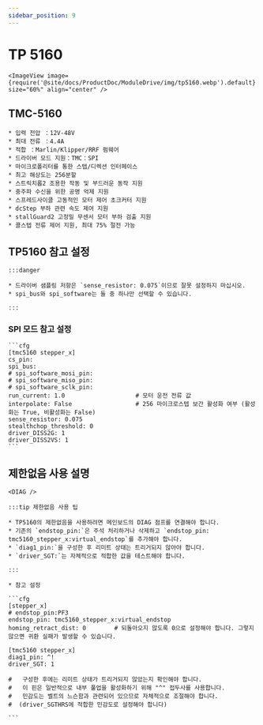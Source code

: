 ```yaml
---
sidebar_position: 9
---
```



# TP 5160

    <ImageView image={require('@site/docs/ProductDoc/ModuleDrive/img/tp5160.webp').default} size="60%" align="center" />

## TMC-5160

    * 입력 전압 ：12V-48V
    * 최대 전류 ：4.4A
    * 적합 ：Marlin/Klipper/RRF 펌웨어
    * 드라이버 모드 지원：TMC：SPI
    * 마이크로폴리터를 통한 스텝/디렉션 인터페이스
    * 최고 해상도는 256분할
    * 스트릭치롭2 조용한 작동 및 부드러운 동작 지원
    * 중주파 수신을 위한 공명 억제 지원
    * 스프레드사이클 고동적인 모터 제어 초크커터 지원
    * dcStep 부하 관련 속도 제어 지원
    * stallGuard2 고정밀 무센서 모터 부하 검출 지원
    * 콜스텝 전류 제어 지원, 최대 75% 절전 가능

## TP5160 참고 설정

    :::danger

    * 드라이버 샘플링 저항은 `sense_resistor: 0.075`이므로 잘못 설정하지 마십시오.
    * spi_bus와 spi_software는 둘 중 하나만 선택할 수 있습니다.
    
    :::

### SPI 모드 참고 설정

    ```cfg
    [tmc5160 stepper_x]
    cs_pin:
    spi_bus:
    # spi_software_mosi_pin:
    # spi_software_miso_pin:
    # spi_software_sclk_pin: 
    run_current: 1.0                    # 모터 운전 전류 값
    interpolate: False                  # 256 마이크로스텝 보간 활성화 여부 (활성화는 True, 비활성화는 False)
    sense_resistor: 0.075
    stealthchop_threshold: 0
    driver_DISS2G: 1
    driver_DISS2VS: 1
    ```

## 제한없음 사용 설명

    <DIAG />

    :::tip 제한없음 사용 팁
    
    * TP5160의 제한없음을 사용하려면 메인보드의 DIAG 점프를 연결해야 합니다.
    * 기존의 `endstop_pin:`은 주석 처리하거나 삭제하고 `endstop_pin: tmc5160_stepper_x:virtual_endstop`를 추가해야 합니다.
    * `diag1_pin:`을 구성한 후 리미트 상태는 트리거되지 않아야 합니다.
    * `driver_SGT:`는 자체적으로 적합한 값을 테스트해야 합니다.

    :::

    * 참고 설정

    ```cfg
    [stepper_x]
    # endstop_pin:PF3
    endstop_pin: tmc5160_stepper_x:virtual_endstop
    homing_retract_dist: 0        # 되돌아오지 않도록 0으로 설정해야 합니다. 그렇지 않으면 귀환 실패가 발생할 수 있습니다.

    [tmc5160 stepper_x]
    diag1_pin: ^!
    driver_SGT: 1

    #   구성한 후에는 리미트 상태가 트리거되지 않았는지 확인해야 합니다.
    #   이 핀은 일반적으로 내부 풀업을 활성화하기 위해 "^" 접두사를 사용합니다.
    #   민감도는 벨트의 느슨함과 관련되어 있으므로 자체적으로 조절해야 합니다.
    #  (driver_SGTHRS에 적합한 민감도로 설정해야 합니다)

    ```